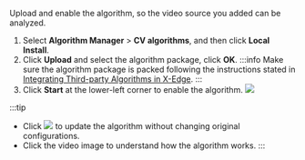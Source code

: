 Upload and enable the algorithm, so the video source you added can be analyzed.
1. Select **Algorithm Manager** > **CV algorithms**, and then click **Local Install**.
2. Click **Upload** and select the algorithm package, click **OK**.
:::info
Make sure the algorithm package is packed following the instructions stated in <a href="../Integrating Third-party Algorithms in X-Edge">Integrating Third-party Algorithms in X-Edge</a>.
:::
3. Click **Start** at the lower-left corner to enable the algorithm.
![](https://wordpressfreezonex.oss-accelerate.aliyuncs.com/supEdge/6.png)

:::tip
- Click ![](https://wordpressfreezonex.oss-accelerate.aliyuncs.com/supEdge/7-1.png) to update the algorithm without changing original configurations.
- Click the video image to understand how the algorithm works.
:::